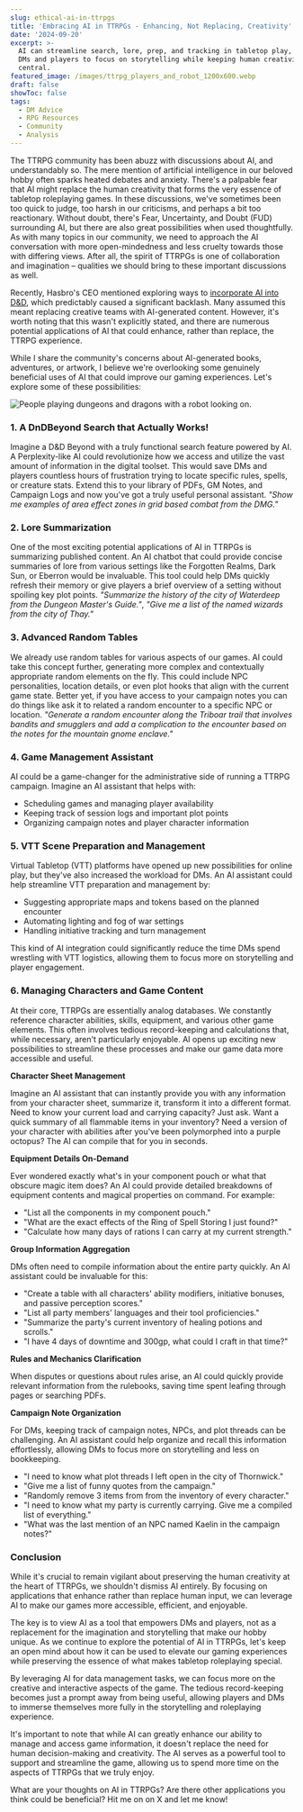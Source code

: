```yaml
---
slug: ethical-ai-in-ttrpgs
title: 'Embracing AI in TTRPGs - Enhancing, Not Replacing, Creativity'
date: '2024-09-20'
excerpt: >-
  AI can streamline search, lore, prep, and tracking in tabletop play, freeing
  DMs and players to focus on storytelling while keeping human creativity
  central.
featured_image: /images/ttrpg_players_and_robot_1200x600.webp
draft: false
showToc: false
tags:
  - DM Advice
  - RPG Resources
  - Community
  - Analysis
---
```


The TTRPG community has been abuzz with discussions about AI, and understandably so. The mere mention of artificial intelligence in our beloved hobby often sparks heated debates and anxiety. There's a palpable fear that AI might replace the human creativity that forms the very essence of tabletop roleplaying games. In these discussions, we've sometimes been too quick to judge, too harsh in our criticisms, and perhaps a bit too reactionary. Without doubt, there's Fear, Uncertainty, and Doubt (FUD) surrounding AI, but there are also great possibilities when used thoughtfully. As with many topics in our community, we need to approach the AI conversation with more open-mindedness and less cruelty towards those with differing views. After all, the spirit of TTRPGs is one of collaboration and imagination – qualities we should bring to these important discussions as well.

Recently, Hasbro's CEO mentioned exploring ways to [incorporate AI into D&D](https://www.enworld.org/threads/hasbro-ceo-chris-cocks-talks-ai-usage-in-d-d-updated.706638/), which predictably caused a significant backlash. Many assumed this meant replacing creative teams with AI-generated content. However, it's worth noting that this wasn't explicitly stated, and there are numerous potential applications of AI that could enhance, rather than replace, the TTRPG experience.

While I share the community's concerns about AI-generated books, adventures, or artwork, I believe we're overlooking some genuinely beneficial uses of AI that could improve our gaming experiences. Let's explore some of these possibilities:

![People playing dungeons and dragons with a robot looking on.](/images/ttrpg_players_and_robot_480x600.webp)

### 1. A DnDBeyond Search that Actually Works!

Imagine a D&D Beyond with a truly functional search feature powered by AI. A Perplexity-like AI could revolutionize how we access and utilize the vast amount of information in the digital toolset. This would save DMs and players countless hours of frustration trying to locate specific rules, spells, or creature stats.  Extend this to your library of PDFs, GM Notes, and Campaign Logs and now you've got a truly useful personal assistant. *"Show me examples of area effect zones in grid based combat from the DMG."*

### 2. Lore Summarization

One of the most exciting potential applications of AI in TTRPGs is summarizing published content. An AI chatbot that could provide concise summaries of lore from various settings like the Forgotten Realms, Dark Sun, or Eberron would be invaluable. This tool could help DMs quickly refresh their memory or give players a brief overview of a setting without spoiling key plot points. *"Summarize the history of the city of Waterdeep from the Dungeon Master's Guide."*, *"Give me a list of the named wizards from the city of Thay."*

### 3. Advanced Random Tables

We already use random tables for various aspects of our games. AI could take this concept further, generating more complex and contextually appropriate random elements on the fly. This could include NPC personalities, location details, or even plot hooks that align with the current game state. Better yet, if you have access to your campaign notes you can do things like ask it to related a random encounter to a specific NPC or location. *"Generate a random encounter along the Triboar trail that involves bandits and smugglers and add a complication to the encounter based on the notes for the mountain gnome enclave."*

### 4. Game Management Assistant

AI could be a game-changer for the administrative side of running a TTRPG campaign. Imagine an AI assistant that helps with:

- Scheduling games and managing player availability
- Keeping track of session logs and important plot points
- Organizing campaign notes and player character information

### 5. VTT Scene Preparation and Management

Virtual Tabletop (VTT) platforms have opened up new possibilities for online play, but they've also increased the workload for DMs. An AI assistant could help streamline VTT preparation and management by:

- Suggesting appropriate maps and tokens based on the planned encounter
- Automating lighting and fog of war settings
- Handling initiative tracking and turn management

This kind of AI integration could significantly reduce the time DMs spend wrestling with VTT logistics, allowing them to focus more on storytelling and player engagement.

### 6. Managing Characters and Game Content

At their core, TTRPGs are essentially analog databases. We constantly reference character abilities, skills, equipment, and various other game elements. This often involves tedious record-keeping and calculations that, while necessary, aren't particularly enjoyable. AI opens up exciting new possibilities to streamline these processes and make our game data more accessible and useful.

**Character Sheet Management**

Imagine an AI assistant that can instantly provide you with any information from your character sheet, summarize it, transform it into a different format. Need to know your current load and carrying capacity? Just ask. Want a quick summary of all flammable items in your inventory? Need a version of your character with abilities after you've been polymorphed into a purple octopus? The AI can compile that for you in seconds.

**Equipment Details On-Demand**

Ever wondered exactly what's in your component pouch or what that obscure magic item does? An AI could provide detailed breakdowns of equipment contents and magical properties on command. For example:

- "List all the components in my component pouch."
- "What are the exact effects of the Ring of Spell Storing I just found?"
- "Calculate how many days of rations I can carry at my current strength."

**Group Information Aggregation**

DMs often need to compile information about the entire party quickly. An AI assistant could be invaluable for this:

- "Create a table with all characters' ability modifiers, initiative bonuses, and passive perception scores."
- "List all party members' languages and their tool proficiencies."
- "Summarize the party's current inventory of healing potions and scrolls."
- "I have 4 days of downtime and 300gp, what could I craft in that time?"

**Rules and Mechanics Clarification**

When disputes or questions about rules arise, an AI could quickly provide relevant information from the rulebooks, saving time spent leafing through pages or searching PDFs.

**Campaign Note Organization**

For DMs, keeping track of campaign notes, NPCs, and plot threads can be challenging. An AI assistant could help organize and recall this information effortlessly, allowing DMs to focus more on storytelling and less on bookkeeping.

- "I need to know what plot threads I left open in the city of Thornwick."
- "Give me a list of funny quotes from the campaign."
- "Randomly remove 3 items from from the inventory of every character."
- "I need to know what my party is currently carrying. Give me a compiled list of everything."
- "What was the last mention of an NPC named Kaelin in the campaign notes?"

### Conclusion

While it's crucial to remain vigilant about preserving the human creativity at the heart of TTRPGs, we shouldn't dismiss AI entirely. By focusing on applications that enhance rather than replace human input, we can leverage AI to make our games more accessible, efficient, and enjoyable.

The key is to view AI as a tool that empowers DMs and players, not as a replacement for the imagination and storytelling that make our hobby unique. As we continue to explore the potential of AI in TTRPGs, let's keep an open mind about how it can be used to elevate our gaming experiences while preserving the essence of what makes tabletop roleplaying special.

By leveraging AI for data management tasks, we can focus more on the creative and interactive aspects of the game. The tedious record-keeping becomes just a prompt away from being useful, allowing players and DMs to immerse themselves more fully in the storytelling and roleplaying experience.

It's important to note that while AI can greatly enhance our ability to manage and access game information, it doesn't replace the need for human decision-making and creativity. The AI serves as a powerful tool to support and streamline the game, allowing us to spend more time on the aspects of TTRPGs that we truly enjoy.

What are your thoughts on AI in TTRPGs? Are there other applications you think could be beneficial? Hit me on on X and let me know!
